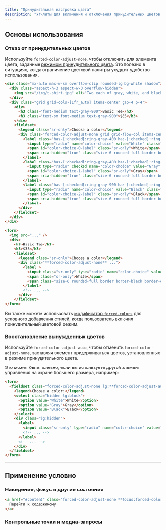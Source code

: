 ```yaml
---
title: "Принудительная настройка цвета"
description: "Утилиты для включения и отключения принудительных цветов."
---
```




## Основы использования

### Отказ от принудительных цветов

Используйте `forced-color-adjust-none`, чтобы отключить для элемента цвета, заданные [режимом принудительного цвета](/docs/hover-focus-and-other-states#forced-colors-mode). Это полезно в ситуациях, когда ограничение цветовой палитры ухудшит удобство использования.

```html {{ example: { hint: 'Попробуйте эмулировать &#96;forced-colors: active&#96; в инструментах разработчика, чтобы увидеть изменения' }}}
<div class="mx-auto max-w-sm overflow-clip rounded-lg bg-white shadow">
  <div class="aspect-h-3 aspect-w-3 overflow-hidden">
    <img src="/img/t-shirt.jpg" alt="Two each of gray, white, and black shirts laying flat." class="h-full w-full object-cover object-center" />
  </div>
  <div class="grid grid-cols-[1fr_auto] items-center gap-4 p-4">
    <div>
      <h3 class="font-medium text-gray-900">Basic Tee</h3>
      <h3 class="text-sm font-medium text-gray-900">$35</h3>
    </div>
    <fieldset>
      <legend class="sr-only">Choose a color</legend>
      <div class="forced-color-adjust-none grid grid-flow-col items-center gap-3">
        <label class="has-[:checked]:ring-gray-400 has-[:checked]:ring-1 has-[:checked]:ring-offset-1 relative -m-0.5 flex cursor-pointer items-center justify-center rounded-full p-0.5 ring-0 focus:outline-none">
          <input type="radio" name="color-choice" value="White" class="sr-only" aria-labelledby="color-choice-0-label" />
          <span id="color-choice-0-label" class="sr-only">White</span>
          <span aria-hidden="true" class="size-6 rounded-full border border-black border-opacity-10 bg-white"></span>
        </label>
        <label class="has-[:checked]:ring-gray-400 has-[:checked]:ring-1 has-[:checked]:ring-offset-1 relative -m-0.5 flex cursor-pointer items-center justify-center rounded-full p-0.5 ring-0 focus:outline-none">
          <input type="radio" checked name="color-choice" value="Gray" class="sr-only" />
          <span id="color-choice-1-label" class="sr-only">Gray</span>
          <span aria-hidden="true" class="size-6 rounded-full border border-black border-opacity-10 bg-gray-200"></span>
        </label>
        <label class="has-[:checked]:ring-gray-900 has-[:checked]:ring-1 has-[:checked]:ring-offset-1 relative -m-0.5 flex cursor-pointer items-center justify-center rounded-full p-0.5 ring-0 focus:outline-none">
          <input type="radio" name="color-choice" value="Black" class="sr-only" aria-labelledby="color-choice-2-label" />
          <span id="color-choice-2-label" class="sr-only">Black</span>
          <span aria-hidden="true" class="size-6 rounded-full border border-black border-opacity-10 bg-gray-900"></span>
        </label>
      </div>
    </fieldset>
  </div>
</div>
```

```html
<form>
  <img src="..." />
  <div>
    <h3>Basic Tee</h3>
    <h3>$35</h3>
    <fieldset>
      <legend class="sr-only">Choose a color</legend>
      <div class="**forced-color-adjust-none** ...">
        <label >
          <input class="sr-only" type="radio" name="color-choice" value="White" />
          <span class="sr-only">White</span>
          <span class="size-6 rounded-full border border-black border-opacity-10 bg-white"></span>
        </label>
        <!-- ... -->
      </div>
    </fieldset>
</form>
```

Вы также можете использовать [модификатор `forced-colors`](/docs/hover-focus-and-other-states#forced-colors-mode) для условного добавления стилей, когда пользователь включил принудительный цветовой режим.

### Восстановление вынужденных цветов

Используйте `forced-color-adjust-auto`, чтобы отменить `forced-color-adjust-none`, заставляя элемент придерживаться цветов, установленных в режиме принудительного цвета.

Это может быть полезно, если вы используете другой элемент управления на экране большего размера, например:

```html
<form>
  <fieldset class="forced-color-adjust-none lg:**forced-color-adjust-auto** ...">
    <legend>Choose a color:</legend>
    <select class="hidden lg:block">
      <option value="White">White</option>
      <option value="Gray">Gray</option>
      <option value="Black">Black</option>
    </select>
    <div class="lg:hidden">
      <label>
        <input class="sr-only" type="radio" name="color-choice" value="White" />
        <!-- ... -->
      </label>
      <!-- ... -->
    </div>
  </fieldset>
</form>
```

---

## <Heading ignore>Применение условно</Heading>

### <Heading ignore>Наведение, фокус и другие состояния</Heading>

<HoverFocusAndOtherStates featuredClass="forced-color-adjust-none" variant="focus">

```html
<a href="#content" class="forced-color-adjust-none **focus:forced-color-adjust-auto**">
  Перейти к содержимому
</a>
```

</HoverFocusAndOtherStates>

### <Heading ignore>Контрольные точки и медиа-запросы</Heading>

<BreakpointsAndMediaQueries defaultClass="forced-color-adjust-none" featuredClass="forced-color-adjust-auto" />
